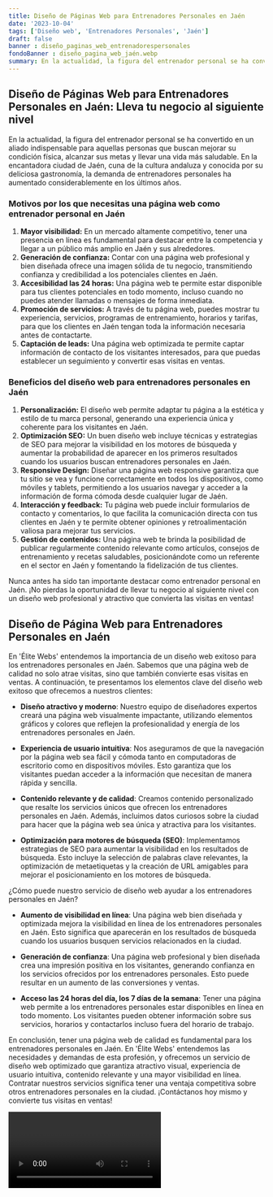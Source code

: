 ```yaml
---
title: Diseño de Páginas Web para Entrenadores Personales en Jaén
date: '2023-10-04'
tags: ['Diseño web', 'Entrenadores Personales', 'Jaén']
draft: false
banner : diseño_paginas_web_entrenadorespersonales
fondoBanner : diseño_pagina_web_jaén.webp
summary: En la actualidad, la figura del entrenador personal se ha convertido en un aliado indispensable para aquellas personas que buscan mejorar su condición física, alcanzar sus metas y llevar una vida más saludable. En la encantadora ciudad de Jaén, cuna de la cultura andaluza y conocida por su deliciosa gastronomía, la demanda de entrenadores personales ha aumentado considerablemente en los últimos años.
---
```


## **Diseño de Páginas Web para Entrenadores Personales en Jaén: Lleva tu negocio al siguiente nivel**

En la actualidad, la figura del entrenador personal se ha convertido en un aliado indispensable para aquellas personas que buscan mejorar su condición física, alcanzar sus metas y llevar una vida más saludable. En la encantadora ciudad de Jaén, cuna de la cultura andaluza y conocida por su deliciosa gastronomía, la demanda de entrenadores personales ha aumentado considerablemente en los últimos años.

### **Motivos por los que necesitas una página web como entrenador personal en Jaén**

1. **Mayor visibilidad:** En un mercado altamente competitivo, tener una presencia en línea es fundamental para destacar entre la competencia y llegar a un público más amplio en Jaén y sus alrededores.
2. **Generación de confianza:** Contar con una página web profesional y bien diseñada ofrece una imagen sólida de tu negocio, transmitiendo confianza y credibilidad a los potenciales clientes en Jaén.
3. **Accesibilidad las 24 horas:** Una página web te permite estar disponible para tus clientes potenciales en todo momento, incluso cuando no puedes atender llamadas o mensajes de forma inmediata.
4. **Promoción de servicios:** A través de tu página web, puedes mostrar tu experiencia, servicios, programas de entrenamiento, horarios y tarifas, para que los clientes en Jaén tengan toda la información necesaria antes de contactarte.
5. **Captación de leads:** Una página web optimizada te permite captar información de contacto de los visitantes interesados, para que puedas establecer un seguimiento y convertir esas visitas en ventas.

### **Beneficios del diseño web para entrenadores personales en Jaén**

1. **Personalización:** El diseño web permite adaptar tu página a la estética y estilo de tu marca personal, generando una experiencia única y coherente para los visitantes en Jaén.
2. **Optimización SEO:** Un buen diseño web incluye técnicas y estrategias de SEO para mejorar la visibilidad en los motores de búsqueda y aumentar la probabilidad de aparecer en los primeros resultados cuando los usuarios buscan entrenadores personales en Jaén.
3. **Responsive Design:** Diseñar una página web responsive garantiza que tu sitio se vea y funcione correctamente en todos los dispositivos, como móviles y tablets, permitiendo a los usuarios navegar y acceder a la información de forma cómoda desde cualquier lugar de Jaén.
4. **Interacción y feedback:** Tu página web puede incluir formularios de contacto y comentarios, lo que facilita la comunicación directa con tus clientes en Jaén y te permite obtener opiniones y retroalimentación valiosa para mejorar tus servicios.
5. **Gestión de contenidos:** Una página web te brinda la posibilidad de publicar regularmente contenido relevante como artículos, consejos de entrenamiento y recetas saludables, posicionándote como un referente en el sector en Jaén y fomentando la fidelización de tus clientes.

Nunca antes ha sido tan importante destacar como entrenador personal en Jaén. ¡No pierdas la oportunidad de llevar tu negocio al siguiente nivel con un diseño web profesional y atractivo que convierta las visitas en ventas!

<GifSeo />

<Cta />

## Diseño de Página Web para Entrenadores Personales en Jaén

En 'Élite Webs' entendemos la importancia de un diseño web exitoso para los entrenadores personales en Jaén. Sabemos que una página web de calidad no solo atrae visitas, sino que también convierte esas visitas en ventas. A continuación, te presentamos los elementos clave del diseño web exitoso que ofrecemos a nuestros clientes:

- **Diseño atractivo y moderno**: Nuestro equipo de diseñadores expertos creará una página web visualmente impactante, utilizando elementos gráficos y colores que reflejen la profesionalidad y energía de los entrenadores personales en Jaén.

- **Experiencia de usuario intuitiva**: Nos aseguramos de que la navegación por la página web sea fácil y cómoda tanto en computadoras de escritorio como en dispositivos móviles. Esto garantiza que los visitantes puedan acceder a la información que necesitan de manera rápida y sencilla.

- **Contenido relevante y de calidad**: Creamos contenido personalizado que resalte los servicios únicos que ofrecen los entrenadores personales en Jaén. Además, incluimos datos curiosos sobre la ciudad para hacer que la página web sea única y atractiva para los visitantes.

- **Optimización para motores de búsqueda (SEO)**: Implementamos estrategias de SEO para aumentar la visibilidad en los resultados de búsqueda. Esto incluye la selección de palabras clave relevantes, la optimización de metaetiquetas y la creación de URL amigables para mejorar el posicionamiento en los motores de búsqueda.

¿Cómo puede nuestro servicio de diseño web ayudar a los entrenadores personales en Jaén?

- **Aumento de visibilidad en línea**: Una página web bien diseñada y optimizada mejora la visibilidad en línea de los entrenadores personales en Jaén. Esto significa que aparecerán en los resultados de búsqueda cuando los usuarios busquen servicios relacionados en la ciudad.

- **Generación de confianza**: Una página web profesional y bien diseñada crea una impresión positiva en los visitantes, generando confianza en los servicios ofrecidos por los entrenadores personales. Esto puede resultar en un aumento de las conversiones y ventas.

- **Acceso las 24 horas del día, los 7 días de la semana**: Tener una página web permite a los entrenadores personales estar disponibles en línea en todo momento. Los visitantes pueden obtener información sobre sus servicios, horarios y contactarlos incluso fuera del horario de trabajo.

En conclusión, tener una página web de calidad es fundamental para los entrenadores personales en Jaén. En 'Élite Webs' entendemos las necesidades y demandas de esta profesión, y ofrecemos un servicio de diseño web optimizado que garantiza atractivo visual, experiencia de usuario intuitiva, contenido relevante y una mayor visibilidad en línea. Contratar nuestros servicios significa tener una ventaja competitiva sobre otros entrenadores personales en la ciudad. ¡Contáctanos hoy mismo y convierte tus visitas en ventas!

<Video />

<CtaBot job='Entrenadores Personales' city='Jaén'/>

<Gmaps query='Jaén+españa+maps' />
